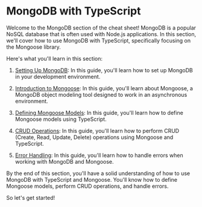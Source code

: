 # MongoDB with TypeScript

Welcome to the MongoDB section of the cheat sheet! MongoDB is a popular NoSQL database that is often used with Node.js applications. In this section, we'll cover how to use MongoDB with TypeScript, specifically focusing on the Mongoose library.

Here's what you'll learn in this section:

1. [Setting Up MongoDB](/mongodb/setting-up-mongodb): In this guide, you'll learn how to set up MongoDB in your development environment.

2. [Introduction to Mongoose](/mongodb/introduction-to-mongoose): In this guide, you'll learn about Mongoose, a MongoDB object modeling tool designed to work in an asynchronous environment.

3. [Defining Mongoose Models](/mongodb/defining-mongoose-models): In this guide, you'll learn how to define Mongoose models using TypeScript.

4. [CRUD Operations](/mongodb/crud-operations): In this guide, you'll learn how to perform CRUD (Create, Read, Update, Delete) operations using Mongoose and TypeScript.

5. [Error Handling](/mongodb/error-handling): In this guide, you'll learn how to handle errors when working with MongoDB and Mongoose.

By the end of this section, you'll have a solid understanding of how to use MongoDB with TypeScript and Mongoose. You'll know how to define Mongoose models, perform CRUD operations, and handle errors.

So let's get started!
